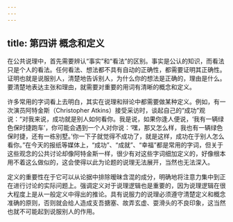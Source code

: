 ```yaml
---
---
---
```

title: 第四讲 概念和定义
---





在公共说理中，首先需要辨认“事实”和“看法”的区别。事实是公认的知识，而看法只是个人的看法。任何看法、想法都不具有自动的正确性，都需要证明其正确性。证明也就是说服别人，清楚地告诉别人，为什么你的想法是正确的，理由是什么。要清楚地表达主张和理由，就需要对重要的用词有清晰的概念和定义。

许多常用的字词看上去明白，其实在说理和辩论中都需要做某种定义。例如，有一次演员阿特金斯（Christopher Atkins）接受采访时，谈起自己的“成功”观说：“对我来说，成功就是别人如何看你。我是说，如果你逢人便说，‘我有一辆绿色保时捷跑车’，你可能会遇到一个人对你说：‘嘿，那又怎么样，我也有一辆绿色保时捷，还有一栋别墅。’你一下子就觉得不成功了，就是这样，成功在于别人怎么看你。”在今天的报纸等媒体上，“成功”、“成就”、“幸福”都是常用的字词，但关于这些观念的公共讨论却像阿特金斯一样，很少有对这些字词细加定义的，好像根本用不着这么做似的，这会使得以此为论题的说理无法展开，当然也无法深入。

定义的重要性在于它可以从论据中排除暧昧含混的成分，明确地将注意力集中到正在进行讨论的实际问题上。强调定义对于说理逻辑也是重要的，因为说理逻辑在很大程度上是从一般定义中得出的推论。具有说服力的说理必须遵守清楚定义和概念准确的原则，否则就会给人造成支吾搪塞、故弄玄虚、耍滑头的不良印象，这当然也就不可能起到说服别人的作用。